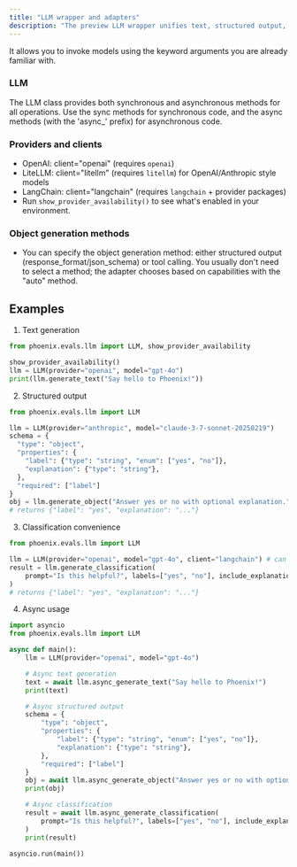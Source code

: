```yaml
---
title: "LLM wrapper and adapters"
description: "The preview LLM wrapper unifies text, structured output, and classification across providers by delegating to installed SDKs via adapters."
---
```



It allows you to invoke models using the keyword arguments you are already familiar with.

### LLM

The LLM class provides both synchronous and asynchronous methods for all operations. Use the sync methods for synchronous code, and the async methods (with the 'async_' prefix) for asynchronous code.

### Providers and clients
- OpenAI: client="openai" (requires `openai`)
- LiteLLM: client="litellm" (requires `litellm`) for OpenAI/Anthropic style models
- LangChain: client="langchain" (requires `langchain` + provider packages)
- Run `show_provider_availability()` to see what's enabled in your environment.

### Object generation methods
- You can specify the object generation method: either structured output (response_format/json_schema) or tool calling. You usually don't need to select a method; the adapter chooses based on capabilities with the "auto" method.

## Examples
1) Text generation
```python
from phoenix.evals.llm import LLM, show_provider_availability

show_provider_availability()
llm = LLM(provider="openai", model="gpt-4o")
print(llm.generate_text("Say hello to Phoenix!"))
```

2) Structured output
```python
from phoenix.evals.llm import LLM

llm = LLM(provider="anthropic", model="claude-3-7-sonnet-20250219")
schema = {
  "type": "object",
  "properties": {
    "label": {"type": "string", "enum": ["yes", "no"]},
    "explanation": {"type": "string"},
  },
  "required": ["label"]
}
obj = llm.generate_object("Answer yes or no with optional explanation.", schema)
# returns {"label": "yes", "explanation": "..."}
```

3) Classification convenience
```python
from phoenix.evals.llm import LLM

llm = LLM(provider="openai", model="gpt-4o", client="langchain") # can specify SDK
result = llm.generate_classification(
    prompt="Is this helpful?", labels=["yes", "no"], include_explanation=True
)
# returns {"label": "yes", "explanation": "..."}
```

4) Async usage
```python expandable
import asyncio
from phoenix.evals.llm import LLM

async def main():
    llm = LLM(provider="openai", model="gpt-4o")

    # Async text generation
    text = await llm.async_generate_text("Say hello to Phoenix!")
    print(text)

    # Async structured output
    schema = {
        "type": "object",
        "properties": {
            "label": {"type": "string", "enum": ["yes", "no"]},
            "explanation": {"type": "string"},
        },
        "required": ["label"]
    }
    obj = await llm.async_generate_object("Answer yes or no with optional explanation.", schema)
    print(obj)

    # Async classification
    result = await llm.async_generate_classification(
        prompt="Is this helpful?", labels=["yes", "no"], include_explanation=True
    )
    print(result)

asyncio.run(main())
```

